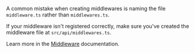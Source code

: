 A common mistake when creating middlewares is naming the file `middleware.ts` rather than `middlewares.ts`.

If your middleware isn't registered correctly, make sure you've created the middleware file at `src/api/middlewares.ts`.

Learn more in the [Middleware](!docs!/learn/fundamentals/api-routes/middlewares) documentation.
